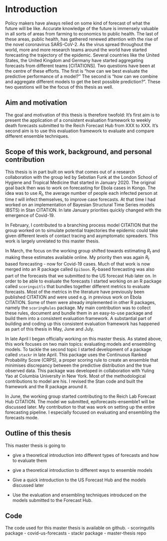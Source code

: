 # Introduction

Policy makers have always relied on some kind of forecast of what the future will be like. Accurate knowledge of the future is immensely valuable in all sorts of areas from farming to economics to public health. The last of these areas, public health, has gathered renewed attention with the rise of the novel coronavirus SARS-CoV-2. As the virus spread throughout the world, more and more research teams around the world have started forecasting the trajectory of the epidemic. Several countries like the United States, the United Kingdom and Germany have started aggregating forecasts from different teams [CITATIONS]. Two questions have been at the centre of these efforts. The first is "how can we best evaluate the predictive performance of a model?" The second is "how can we combine and aggregate different models to get the best possible prediction?". These two questions will be the focus of this thesis as well. 

## Aim and motivation

The goal and motivation of this thesis is therefore twofold: It's first aim is to present the application of a consistent evaluation framework to weekly death forecasts submitted to the Reich Forecast Hub from XXX to XXX. It's second aim is to use this evaluation framework to evaluate and compare different ensemble techniques. 

## Scope of this work, background, and personal contribution

This thesis is in part built on work that comes out of a research collaboration with the group led by Sebstian Funk at the London School of Hygiene and Tropical Medicine that started in January 2020. The original goal back then was to work on forecasting for Ebola cases in Kongo. The idea was to use $R_t$, the average number of people each infected person at time $t$ will infect themselves, to improve case forecasts. At that time I had worked on an implementation of Bayesian Structural Time Series models (BSTS) in Stan CITATION. In late January priorities quickly changed with the emergence of Covid-19. 

In February, I contributed to a branching process model CITATION that the group worked on to simulate potential trajectories the epidemic could take given different levels of contact tracing and asymptomatic spreaders. This work is largely unrelated to this master thesis. 

In March, the focus on the working group shifted towards estimating $R_t$ and making these estimates available online. My priority then was again $R_t$ based forecasting - now for Covid-19 cases. Much of that work is now merged into an R package called `EpiSoon`. $R_t$-based forecasting was also part of the forecasts that we submitted to the US forecast Hub later on. In order to be able to evaluate the forecasts I started working on an R package called `scoringuitls` that bundles together different metrics to evaluate forecasts. Most of the metrics in the literature have previously been published CITATION and were used e.g. in previous work on Ebola CITATION. Some of them were already implemented in other R packages, namely the `scoringRules` package. My main contribution was to collect these rules, document and bundle them in an easy-to-use package and build them into a consistent evaluation framework. A substantial part of building and coding up this consistent evaluation framework has happened as part of this thesis in May, June and July. 

In late April I began officially working on this master thesis. As stated above, this work focuses on two main topics: evaluating models and ensembling models. To tackle the second topic I started development of a package called `stackr` in late April. This package uses the Continuous Ranked Probability Score (CRPS), a proper scoring rule to create an ensemble that minimises discrepancy between the predictive distribution and the true observed data. This package was developed in collaboration with Yuling Yao at Columbia University in New York. Most of the methodological contributions to model are his. I revised the Stan code and built the framework and the R package around it. 

In June, the working group started contributing to the Reich Lab Forecast Hub CITATION. The model we submitted, epiforecasts-ensemble1 will be discussed later. My contribution to that was work on setting up the entire forecasting pipeline. I especially focused on evaluating and ensembling the forecasts mode. 

## Outline of this thesis

This master thesis is going to 

- give a theoretical introduction into different types of forecasts and how to evaluate them

- give a theoretical introduction to different ways to ensemble models

- Give a quick introduction to the US Forecast Hub and the models discussed later

- Use the evaluation and ensembling techniques introduced on the models submitted to the Forecast Hub. 


## Code

The code used for this master thesis is available on github.
- scoringutils package
- covid-us-forecasts
- stackr package
- master-thesis repo


